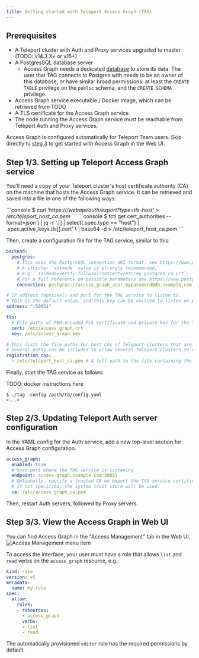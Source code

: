 ```yaml
---
title: Getting started with Teleport Access Graph (TAG)
---
```


## Prerequisites

<Tabs>
<TabItem
  scope={["enterprise"]} label="Self-Hosted Enterprise">

* A Teleport cluster with Auth and Proxy services upgraded to master (TODO: v14.3.X+ or v15+)
* A PostgresSQL database server
  * Access Graph needs a dedicated [database](https://www.postgresql.org/docs/current/sql-createdatabase.html) to store its data.
    The user that TAG connects to Postgres with needs to be an owner of this database, or have similar broad permissions:
    at least the `CREATE TABLE` privilege on the `public` schema, and the `CREATE SCHEMA` privilege.
* Access Graph service executable / Docker image, which can be retrieved from TODO
* A TLS certificate for the Access Graph service
* The node running the Access Graph service must be reachable from Teleport Auth and Proxy services.


</TabItem>
<TabItem scope={["team"]}
  label="Teleport Team">

Access Graph is configured automatically for Teleport Team users.
Skip directly to [step 3](#step-33-view-the-access-graph-in-web-ui)
to get started with Access Graph in the Web UI.

</TabItem>
</Tabs>

## Step 1/3. Setting up Teleport Access Graph service

You'll need a copy of your Teleport cluster's host certificate authority (CA) on the machine that hosts the Access Graph service.
It can be retrieved and saved into a file in one of the following ways:

<Tabs>
<TabItem label="Via curl">
```console
$ curl 'https://<Var name="teleport.example.com" />/webapi/auth/export?type=tls-host' > /etc/teleport_host_ca.pem
```
</TabItem>

<TabItem label="Via tctl">
```console
$ tctl get cert_authorities --format=json \
    | jq -r '.[] | select(.spec.type == "host") | .spec.active_keys.tls[].cert' \
    | base64 -d > /etc/teleport_host_ca.pem
```
</TabItem>
</Tabs>

Then, create a configuration file for the TAG service, similar to this:

```yaml
backend:
  postgres:
    # This uses the PostgreSQL connection URI format, see https://www.postgresql.org/docs/current/libpq-connect.html#LIBPQ-CONNSTRING-URIS
    # A stricter `sslmode` value is strongly recommended,
    # e.g. `sslmode=verify-full&sslrootcert=/etc/my_postgres_ca.crt`.
    # For a full reference on possible parameters see https://www.postgresql.org/docs/current/libpq-connect.html#LIBPQ-PARAMKEYWORDS
    connection: postgres://access_graph_user:mypassword@db.example.com:5432/access_graph_db?sslmode=require

# IP address (optional) and port for the TAG service to listen to.
# This is the default value, and this key can be omitted to listen on port 50051 on all interfaces.
address: ":50051" 

tls:
  # File paths of PEM-encoded TLS certificate and private key for the TAG server
  cert: /etc/access_graph.crt
  key: /etc/access_graph.key

# This lists the file paths for host CAs of Teleport clusters that are allowed to register with this TAG service.
# Several paths can be included to allow several Teleport clusters to connect to the TAG service.
registration_cas:
  - /etc/teleport_host_ca.pem # A full path to the file containing the Teleport cluster's host CA certificate.
```

Finally, start the TAG service as follows:

TODO: docker instructions here 

```console
$ ./tag -config /path/to/config.yaml
<...>
```

## Step 2/3. Updating Teleport Auth server configuration

In the YAML config for the Auth service, add a new top-level section for Access Graph configuration.

```yaml
access_graph:
  enabled: true
  # host:port where the TAG service is listening
  endpoint: access-graph.example.com:50051
  # Optionally, specify a trusted CA we expect the TAG service certificate to be signed by.
  # If not specified, the system trust store will be used.
  ca: /etc/access_graph_ca.pem
```

Then, restart Auth servers, followed by Proxy servers.

## Step 3/3. View the Access Graph in Web UI

You can find Access Graph in the "Access Management" tab in the Web UI.
![Access Management menu item](../../img/access-graph/menu-item.png)

To access the interface, your user must have a role that allows `list` and `read` verbs on the `access_graph` resource, e.g.:

```yaml
kind: role
version: v5
metadata:
  name: my-role
spec:
  allow:
    rules:
    - resources:
      - access_graph
      verbs:
      - list
      - read
```

The automatically provisioned `editor` role has the required permissions by default.
